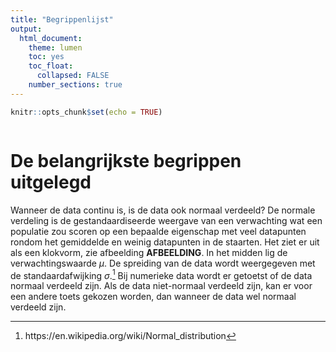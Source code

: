 ```yaml
---
title: "Begrippenlijst"
output:
  html_document:
    theme: lumen
    toc: yes
    toc_float: 
      collapsed: FALSE 
    number_sections: true
---
```


```r
knitr::opts_chunk$set(echo = TRUE) 
```

<!-- CSS -->
<style>
`r htmltools::includeHTML(paste0(here::here(),"/01. Includes/css/Stylesheet_SHHO.css"))`
</style>

<!-- Header -->
```r
```
# De belangrijkste begrippen uitgelegd

Wanneer de data continu is, is de data ook normaal verdeeld? 
De normale verdeling is de gestandaardiseerde weergave van een verwachting wat een populatie zou scoren op een bepaalde eigenschap met veel datapunten rondom het gemiddelde en weinig datapunten in de staarten. Het ziet er uit als een klokvorm, zie afbeelding **AFBEELDING**. In het midden lig de verwachtingswaarde *µ*. De spreiding van de data wordt weergegeven met de standaardafwijking *σ*.[^1] 
Bij numerieke data wordt er getoetst of de data normaal verdeeld zijn. Als de data niet-normaal verdeeld zijn, kan er voor een andere toets gekozen worden, dan wanneer de data wel normaal verdeeld zijn. 


[^1]: https://en.wikipedia.org/wiki/Normal_distribution
